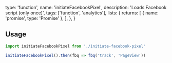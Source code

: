   type: 'function',
  name: 'initiateFacebookPixel',
  description: 'Loads Facebook script (only once)',
  tags: ['function', 'analytics'],
  lists: {
    returns: [
      { name: 'promise', type: 'Promise<Alooma>' },
    ],
  },
}

## Usage

```js
import initiateFacebookPixel from './initiate-facebook-pixel'

initiateFacebookPixel().then(fbq => fbq('track', 'PageView'))
```
